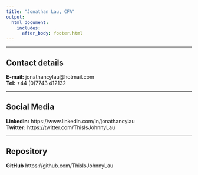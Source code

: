```yaml
---
title: "Jonathan Lau, CFA"
output: 
  html_document:
    includes:
      after_body: footer.html
--- 
```

***

## Contact details
**E-mail:** jonathancylau@hotmail.com  
**Tel:** +44 (0)7743 412132
  
  
***  
## Social Media
**LinkedIn:** https://www.linkedin.com/in/jonathancylau  
**Twitter:** https://twitter.com/ThisIsJohnnyLau  
  
  
***
  
## Repository
**GitHub** https://github.com/ThisIsJohnnyLau  